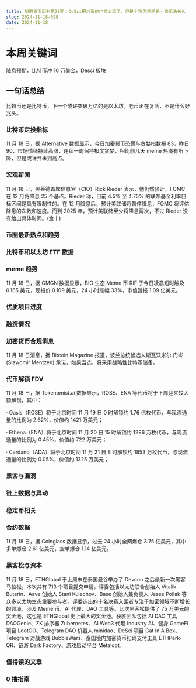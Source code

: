 ```yaml
---
title: 加密货币周刊第28期：DeSci把炒币的门槛太高了，但是土狗仍然还是土狗无法长久
slug: 2024-11-18-028
date: 2024-11-18
---
```


# 本周关键词

降息预期，比特币冲 10 万美金，Desci 板块

## 一句话总结

比特币还是比特币，下一个或许突破万亿的是以太坊。老币正在复活，不是什么好兆头。

### 比特币定投指标

11 月 18 日，据 Alternative 数据显示，今日加密货币恐慌与贪婪指数报 83，昨日 90，市场情绪持续高涨，连续一周保持极度贪婪，相比前几天 meme 热潮有所下降，但是或许并未到高点。

### 宏观新闻

11 月 18 日，贝莱德首席信息官（CIO）Rick Rieder 表示，他仍然预计，FOMC 在 12 月将降息 25 个基点。Rieder 称，目前 4.5% 至 4.75% 的联邦基金利率目标区间是具有限制性的。在 12 月降息后，预计美联储将暂停降息，FOMC 将评估降息的次数和速度。而到 2025 年，预计美联储至少将降息两次，不过 Rieder 没有给出具体时间。(金十)

### 币圈最新热点和趋势

### 比特币和以太坊 ETF 数据

### meme 趋势

11 月 18 日，据 GMGN 数据显示，BIO 生态 Meme 币 RIF 于今日凌晨短时触及 0.165 美元，现报价 0.109 美元，24 小时涨幅 33%，市值暂报 1.09 亿美元。

### 优质项目进度

### 融资情况

### 加密货币合规消息

11 月 18 日消息，据 Bitcoin Magazine 报道，波兰总统候选人斯瓦沃米尔·门岑 (Sławomir Mentzen) 承诺，如果当选，将采用战略性比特币储备。

### 代币解锁 FDV

11 月 18 日，据 Tokenomist.ai 数据显示，ROSE、ENA 等代币将于下周迎来较大额解锁，其中：

· Oasis（ROSE）将于北京时间 11 月 19 日 0 时解锁约 1.76 亿枚代币，与现流通量的比例为 2.62%，价值约 1421 万美元；

· Ethena（ENA）将于北京时间 11 月 20 日 15 时解锁约 1286 万枚代币，与现流通量的比例为 0.45%，价值约 722 万美元；

· Cardano（ADA）将于北京时间 11 月 21 日 8 时解锁约 1853 万枚代币，与现流通量的比例为 0.05%，价值约 1325 万美元；

### 黑客与漏洞

### 链上数据与异动

### 稳定币相关

### 合约数据

11 月 18 日，据 Coinglass 数据显示，过去 24 小时全网爆仓 3.75 亿美元，其中多单爆仓 2.61 亿美元，空单爆仓 1.14 亿美元。

### 黑客松与资本

11 月 18 日，ETHGlobal 于上周末在泰国曼谷举办了 Devcon 之后最新一次黑客马拉松，本次共有 713 个项目提交申请，评委包括以太坊联合创始人 Vitalik Buterin、Aave 创始人 Stani Kulechov、Base 创始人兼负责人 Jesse Pollak 等众多以太坊生态重要参与者。评委选出的十名决赛入围者专注于加密领域不断增长的领域，涉及 Meme 币、AI 代理、DAO 工具等。此次黑客松提供了 75 万美元的奖金池，这也是 ETHGlobal 史上最大的奖金池。获胜团队包括 AI DAO 工具 DAOGenie、ZK 排序器 Zubernetes、AI Web3 代理 Industry AI、健身 GameFi 项目 LootGO、Telegram DAO 机器人 minidao、DeSci 项目 Cat In A Box、Telegram 对战游戏 BubbleWars、泰国境内加密货币扫码支付工具 ETHPark-QR、链游 Dark Factory、游戏启动平台 Metaloot。

### 值得读的文章

### 0 撸指南
